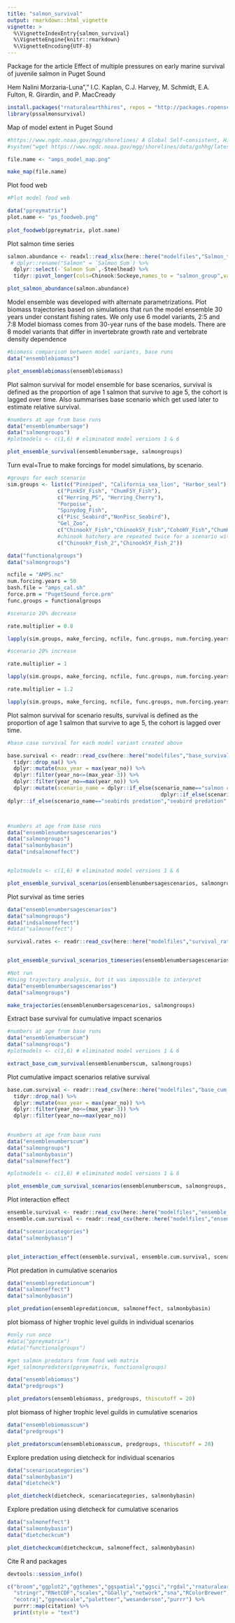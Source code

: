 ```yaml
---
title: "salmon_survival"
output: rmarkdown::html_vignette
vignette: >
  %\VignetteIndexEntry{salmon_survival}
  %\VignetteEngine{knitr::rmarkdown}
  %\VignetteEncoding{UTF-8}
---
```


Package for the article
Effect of multiple pressures on early marine survival of juvenile salmon in Puget Sound

Hem Nalini Morzaria-Luna"," I.C. Kaplan, C.J. Harvey, M. Schmidt, E.A. Fulton, R. Girardin, and P. MacCready


```r
install.packages("rnaturalearthhires", repos = "http://packages.ropensci.org", type = "source")
library(pssalmonsurvival)

```

Map of model extent in Puget Sound

```r

#https://www.ngdc.noaa.gov/mgg/shorelines/ A Global Self-consistent, Hierarchical, High-resolution Geography Database
#system("wget https://www.ngdc.noaa.gov/mgg/shorelines/data/gshhg/latest/gshhg-shp-2.3.7.zip")

file.name <- "amps_model_map.png"

make_map(file.name)

```

Plot food web

```r
#Plot model food web

data("ppreymatrix")
plot.name <- "ps_foodweb.png"
  
plot_foodweb(ppreymatrix, plot.name)


```

Plot salmon time series
```r

salmon.abundance <- readxl::read_xlsx(here::here("modelfiles","Salmon_timeline_Losee.xlsx"), sheet = 1) %>% 
 # dplyr::rename("Salmon" = `Salmon Sum`) %>% 
  dplyr::select(-`Salmon Sum`,-Steelhead) %>% 
  tidyr::pivot_longer(cols=Chinook:Sockeye,names_to = "salmon_group",values_to = "biomass_mt")

plot_salmon_abundance(salmon.abundance)

```


Model ensemble was developed with alternate parametrizations. Plot biomass trajectories based on simulations that run the model ensemble 30 years under constant fishing rates. We only use 6 model variants, 2:5 and 7:8
Model biomass comes from 30-year runs of the base models. There are 8 model variants that differ in invertebrate growth rate and vertebrate density dependence 

```r

#biomass comparison between model variants, base runs
data("ensemblebiomass")

plot_ensemblebiomass(ensemblebiomass)

```


Plot salmon survival for model ensemble for base scenarios, survival is defined as the proportion of age 1 salmon that survive to age 5, the cohort is lagged over time. 
Also summarises base scenario which get used later to estimate relative survival.

```r
#numbers at age from base runs
data("ensemblenumbersage")
data("salmongroups")
#plotmodels <- c(1,6) # eliminated model versions 1 & 6

plot_ensemble_survival(ensemblenumbersage, salmongroups)

```

Turn eval=True to make forcings for model simulations, by scenario.

```r

#groups for each scenario
sim.groups <- list(c("Pinniped", "California_sea_lion", "Harbor_seal"), 
                c("PinkSY_Fish", "ChumFSY_Fish"), 
                c("Herring_PS", "Herring_Cherry"),
                "Porpoise",
                "Spinydog_Fish", 
                c("Pisc_Seabird","NonPisc_Seabird"),
                "Gel_Zoo", 
                c("ChinookY_Fish","ChinookSY_Fish","CohoHY_Fish","ChumHSY_Fish"),
                #chinook hatchery are repeated twice for a scenario with just Chinook
                c("ChinookY_Fish_2","ChinookSY_Fish_2"))

data("functionalgroups")
data("salmongroups")

ncfile = "AMPS.nc"
num.forcing.years = 50
bash.file = "amps_cal.sh"
force.prm = "PugetSound_force.prm"
func.groups = functionalgroups

#scenario 20% decrease

rate.multiplier = 0.8

lapply(sim.groups, make_forcing, ncfile, func.groups, num.forcing.years, rate.multiplier, bash.file, force.prm, salmongroups)

#scenario 20% increase

rate.multiplier = 1

lapply(sim.groups, make_forcing, ncfile, func.groups, num.forcing.years, rate.multiplier, bash.file, force.prm, salmongroups)

rate.multiplier = 1.2

lapply(sim.groups, make_forcing, ncfile, func.groups, num.forcing.years, rate.multiplier, bash.file, force.prm, salmongroups)


```


Plot salmon survival for scenario results, survival is defined as the proportion of age 1 salmon that survive to age 5, the cohort is lagged over time. 

```r

#base case survival for each model variant created above

base.survival <- readr::read_csv(here::here("modelfiles","base_survival.csv")) %>% 
  tidyr::drop_na() %>%
  dplyr::mutate(max_year = max(year_no)) %>% 
  dplyr::filter(year_no<=(max_year-3)) %>% 
  dplyr::filter(year_no==max(year_no)) %>% 
  dplyr::mutate(scenario_name = dplyr::if_else(scenario_name=="salmon competition","wild pink and chum salmon competition",
                                                 dplyr::if_else(scenario_name=="mammal predation","pinniped predation",
dplyr::if_else(scenario_name=="seabirds predation","seabird predation", scenario_name)))) 



#numbers at age from base runs
data("ensemblenumbersagescenarios")
data("salmongroups")
data("salmonbybasin")
data("indsalmoneffect")


#plotmodels <- c(1,6) # eliminated model versions 1 & 6

plot_ensemble_survival_scenarios(ensemblenumbersagescenarios, salmongroups, plotmodels, base.survival, salmonbybasin, indsalmoneffect)


```

Plot survival as time series

```r
data("ensemblenumbersagescenarios")
data("salmongroups")
data("indsalmoneffect")
#data("salmoneffect")

survival.rates <- readr::read_csv(here::here("modelfiles","survival_rates.csv"))


plot_ensemble_survival_scenarios_timeseries(ensemblenumbersagescenarios, salmongroups, indsalmoneffect)

```


```r
#Not run
#Using trajectory analysis, but it was impossible to interpret
data("ensemblenumbersagescenarios")
data("salmongroups")

make_trajectories(ensemblenumbersagescenarios, salmongroups)

```

Extract base survival for cumulative impact scenarios

```r
#numbers at age from base runs
data("ensemblenumberscum")
data("salmongroups")
#plotmodels <- c(1,6) # eliminated model versions 1 & 6

extract_base_cum_survival(ensemblenumberscum, salmongroups)


```


Plot cumulative impact scenarios relative survival
```r

base.cum.survival <- readr::read_csv(here::here("modelfiles","base_cum_survival.csv")) %>% 
  tidyr::drop_na() %>%
  dplyr::mutate(max_year = max(year_no)) %>% 
  dplyr::filter(year_no<=(max_year-3)) %>% 
  dplyr::filter(year_no==max(year_no)) 
     

#numbers at age from base runs
data("ensemblenumberscum")
data("salmongroups")
data("salmonbybasin")
data("salmoneffect")

#plotmodels <- c(1,6) # eliminated model versions 1 & 6

plot_ensemble_cum_survival_scenarios(ensemblenumberscum, salmongroups, base.cum.survival, salmonbybasin, salmoneffect)

```

Plot interaction effect

```r

ensemble.survival <- readr::read_csv(here::here("modelfiles","ensemble_survival.csv")) 
ensemble.cum.survival <- readr::read_csv(here::here("modelfiles","ensemble_cum_survival.csv")) 

data("scenariocategories")
data("salmonbybasin")


plot_interaction_effect(ensemble.survival, ensemble.cum.survival, scenariocategories, salmonbybasin)
```

Plot predation in cumulative scenarios
```r

data("ensemblepredationcum")
data("salmoneffect")
data("salmonbybasin")

plot_predation(ensemblepredationcum, salmoneffect, salmonbybasin)

```


plot biomass of higher trophic level guilds in individual scenarios

```r

#only run once
#data("ppreymatrix")
#data("functionalgroups")

#get salmon predators from food web matrix
#get_salmonpredators(ppreymatrix, functionalgroups)

data("ensemblebiomass")
data("predgroups")

plot_predators(ensemblebiomass, predgroups, thiscutoff = 20)


```


plot biomass of higher trophic level guilds in cumulative scenarios
```r
data("ensemblebiomasscum")
data("predgroups")

plot_predatorscum(ensemblebiomasscum, predgroups, thiscutoff = 20)


```

Explore predation using dietcheck for individual scenarios

```r

data("scenariocategories")
data("salmonbybasin")
data("dietcheck")

plot_dietcheck(dietcheck, scenariocategories, salmonbybasin)

```



Explore predation using dietcheck for cumulative scenarios

```r

data("salmoneffect")
data("salmonbybasin")
data("dietcheckcum")

plot_dietcheckcum(dietcheckcum, salmoneffect, salmonbybasin)


```

Cite R and packages
```r

devtools::session_info()

c("broom","ggplot2","ggthemes","ggspatial","ggsci","rgdal","rnaturalearth","sf","sp","magrittr","ggforce","dplyr","here","ncdf4","readr",
  "stringr","RNetCDF","scales","GGally","network","sna","RColorBrewer","grDevices","colorRamps","colorspace","tidyr","Hmisc","forcats",
  "ecotraj","ggnewscale","paletteer","wesanderson","purrr") %>%
  purrr::map(citation) %>%
  print(style = "text")

```

